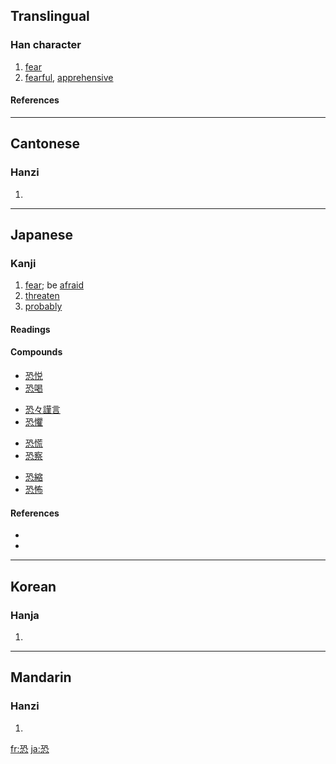 ==Translingual==
===Han character===
{{Han char|rn=61|rad=心|as=06|sn=10|four=1733<sub>1</sub>|canj=一弓心 (MNP), X一弓心 (XMNP)}}
# [[fear]]
# [[fearful]], [[apprehensive]]
====References====
{{Han ref|kx=0384.080|dkj=10552|dj=0714.250|hdz=42289.080|uh=6050|ud=24656|bh=AEA3|bd=44707}}
----
==Cantonese==
===Hanzi===
{{yue-hanzi|jyut=hung2|y=húng}}
# {{defn|Cantonese}}
----
==Japanese==
===Kanji===
{{ja-kanji|grade=c|rs=心06}}
# [[fear]]; be [[afraid]]
# [[threaten]]
# [[probably]]
====Readings====
{{ja-readings|kanon=[[きょう]] (kyō)|goon=[[く]] (ku)|kun=[[おそれる]] (osoreru), [[おそろしい]] (osoroshii), [[おそれ]] (osore)}}
====Compounds====
{{top4}}
*[[恐悦]]
*[[恐喝]]
{{mid4}}
*[[恐々謹言]]
*[[恐懼]]
{{mid4}}
*[[恐慌]]
*[[恐察]]
{{mid4}}
*[[恐縮]]
*[[恐怖]]
{{bottom}}
====References====
*{{S-JIS|8BB0}}
*{{JIS|3632}}
----

==Korean==
===Hanja===
{{ko-hanja|hangeul=[[공]]|eumhun=|rv=gong|mr=kong|y=kong}}
# {{defn|Korean}}
----
==Mandarin==
===Hanzi===
{{cmn-hanzi|pin=[[kǒng]] ([[kong3]])|wg=k'ung<sup>3</sup>}}
# {{defn|Mandarin}}

[[fr:恐]]
[[ja:恐]]